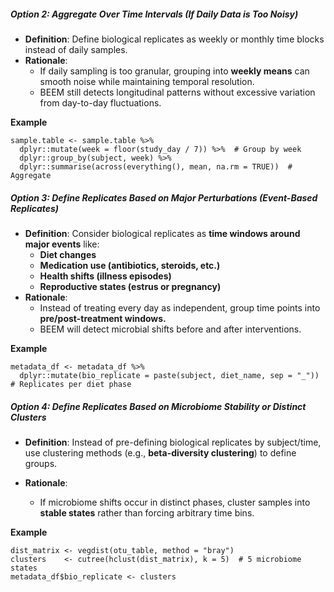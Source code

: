 


##### Option 2: Aggregate Over Time Intervals (If Daily Data is Too Noisy)

- **Definition**: Define biological replicates as weekly or monthly time blocks instead of daily samples.
- **Rationale**: 
  - If daily sampling is too granular, grouping into **weekly means** can smooth noise while maintaining temporal resolution.
  - BEEM still detects longitudinal patterns without excessive variation from day-to-day fluctuations.
  
**Example**

```
sample.table <- sample.table %>%
  dplyr::mutate(week = floor(study_day / 7)) %>%  # Group by week
  dplyr::group_by(subject, week) %>%
  dplyr::summarise(across(everything(), mean, na.rm = TRUE))  # Aggregate
```

##### Option 3: Define Replicates Based on Major Perturbations (Event-Based Replicates)

- **Definition**: Consider biological replicates as **time windows around major events** like:
  - **Diet changes**
  - **Medication use (antibiotics, steroids, etc.)**
  - **Health shifts (illness episodes)**
  - **Reproductive states (estrus or pregnancy)**
	
- **Rationale**: 
  - Instead of treating every day as independent, group time points into **pre/post-treatment windows.**
  - BEEM will detect microbial shifts before and after interventions.
  
**Example**

```
metadata_df <- metadata_df %>%
  dplyr::mutate(bio_replicate = paste(subject, diet_name, sep = "_"))  # Replicates per diet phase
```

##### Option 4: Define Replicates Based on Microbiome Stability or Distinct Clusters

- **Definition**: Instead of pre-defining biological replicates by subject/time, use clustering methods (e.g., **beta-diversity clustering**) to define groups.
	
- **Rationale**: 
  - If microbiome shifts occur in distinct phases, cluster samples into **stable states** rather than forcing arbitrary time bins.
  
**Example**

```
dist_matrix <- vegdist(otu_table, method = "bray")  
clusters    <- cutree(hclust(dist_matrix), k = 5)  # 5 microbiome states  
metadata_df$bio_replicate <- clusters
```
